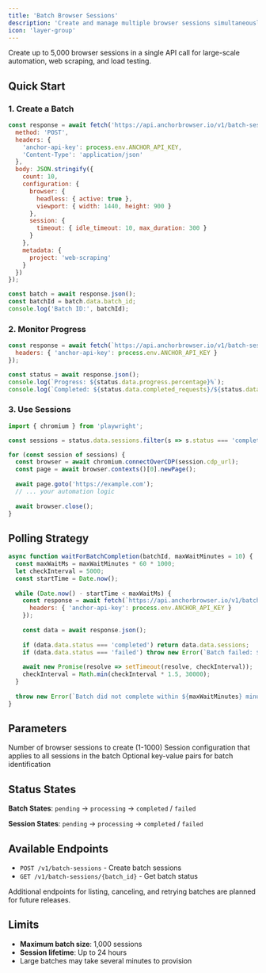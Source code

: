 ```yaml
---
title: 'Batch Browser Sessions'
description: 'Create and manage multiple browser sessions simultaneously for large-scale automation tasks'
icon: 'layer-group'
---
```


Create up to 5,000 browser sessions in a single API call for large-scale automation, web scraping, and load testing.

## Quick Start

### 1. Create a Batch

```javascript
const response = await fetch('https://api.anchorbrowser.io/v1/batch-sessions', {
  method: 'POST',
  headers: {
    'anchor-api-key': process.env.ANCHOR_API_KEY,
    'Content-Type': 'application/json'
  },
  body: JSON.stringify({
    count: 10,
    configuration: {
      browser: {
        headless: { active: true },
        viewport: { width: 1440, height: 900 }
      },
      session: {
        timeout: { idle_timeout: 10, max_duration: 300 }
      }
    },
    metadata: {
      project: 'web-scraping'
    }
  })
});

const batch = await response.json();
const batchId = batch.data.batch_id;
console.log('Batch ID:', batchId);
```

### 2. Monitor Progress

```javascript
const response = await fetch(`https://api.anchorbrowser.io/v1/batch-sessions/${batchId}`, {
  headers: { 'anchor-api-key': process.env.ANCHOR_API_KEY }
});

const status = await response.json();
console.log(`Progress: ${status.data.progress.percentage}%`);
console.log(`Completed: ${status.data.completed_requests}/${status.data.total_requests}`);
```

### 3. Use Sessions

```javascript
import { chromium } from 'playwright';

const sessions = status.data.sessions.filter(s => s.status === 'completed');

for (const session of sessions) {
  const browser = await chromium.connectOverCDP(session.cdp_url);
  const page = await browser.contexts()[0].newPage();
  
  await page.goto('https://example.com');
  // ... your automation logic
  
  await browser.close();
}
```

## Polling Strategy

```javascript
async function waitForBatchCompletion(batchId, maxWaitMinutes = 10) {
  const maxWaitMs = maxWaitMinutes * 60 * 1000;
  let checkInterval = 5000;
  const startTime = Date.now();
  
  while (Date.now() - startTime < maxWaitMs) {
    const response = await fetch(`https://api.anchorbrowser.io/v1/batch-sessions/${batchId}`, {
      headers: { 'anchor-api-key': process.env.ANCHOR_API_KEY }
    });
    
    const data = await response.json();
    
    if (data.data.status === 'completed') return data.data.sessions;
    if (data.data.status === 'failed') throw new Error(`Batch failed: ${data.data.error}`);
    
    await new Promise(resolve => setTimeout(resolve, checkInterval));
    checkInterval = Math.min(checkInterval * 1.5, 30000);
  }
  
  throw new Error(`Batch did not complete within ${maxWaitMinutes} minutes`);
}
```

## Parameters

<ResponseField name="count" type="number" required>
  Number of browser sessions to create (1-1000)
</ResponseField>

<ResponseField name="configuration" type="object">
  Session configuration that applies to all sessions in the batch
</ResponseField>

<ResponseField name="metadata" type="object">
  Optional key-value pairs for batch identification
</ResponseField>

## Status States

**Batch States**: `pending` → `processing` → `completed` / `failed`

**Session States**: `pending` → `processing` → `completed` / `failed`

## Available Endpoints

- `POST /v1/batch-sessions` - Create batch sessions
- `GET /v1/batch-sessions/{batch_id}` - Get batch status

<Note>
Additional endpoints for listing, canceling, and retrying batches are planned for future releases.
</Note>

## Limits

- **Maximum batch size**: 1,000 sessions
- **Session lifetime**: Up to 24 hours
- Large batches may take several minutes to provision
